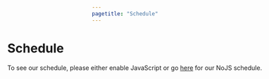 ```yaml
---
pagetitle: "Schedule"
---
```


:::::: {.grid style="width: 100vw;  transform: translateX(-20%);"}
::: {#sponsors_banner .g-col-12 .title}
# Schedule
:::

::: {.g-col-12 .full_text_block}
```{=html}
<script type="text/javascript" src="https://conf.nectric.com.au/wombat-2025/widgets/schedule.js" async></script>

<pretalx-schedule
    event-url="https://conf.nectric.com.au/wombat-2025/"
    version="0.3"
    locale="en"
    timezone="Australia/Melbourne"
    format="list"
    style="--pretalx-clr-primary: #006DAE; --schedule-max-width: 100%;"
></pretalx-schedule>
<noscript class="d-block">
    <div class="alert alert-info m-4">
        <div></div>
        <div>
            To see our schedule, please either enable JavaScript or go <a href="https://conf.nectric.com.au/wombat-2025/schedule/nojs">here</a> for our NoJS schedule.
        </div>
    </div>
</noscript>




<script>
  function updatePretalxScheduleFormat() {
    const schedule = document.querySelector('pretalx-schedule');
    if (!schedule) return;
    if (document.body.offsetWidth > 1492) {
      schedule.setAttribute('format', 'grid');
    } else {
      schedule.setAttribute('format', 'list');
    }
  }

  // Run on load
  updatePretalxScheduleFormat();

  // Retrigger on window resize
  window.addEventListener('resize', updatePretalxScheduleFormat);
</script>
```
:::

<div>

</div>
::::::
